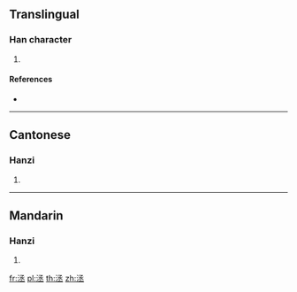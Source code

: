 {{character info/new}}
==Translingual==

===Han character===
{{Han char|rn=85|rad=水|as=06|sn=9|four=|canj=ENEM|ids=⿰氵丞}}

# {{defn|Han|sort=水06}}

====References====
* {{Han ref|kx=0619.220|dkj=17357|dj=1014.140|hdz=31617.050|uh=6D06|ud=27910}}

----

==Cantonese==

===Hanzi===
{{yue-hanzi|jyut=[[sing4]]|y=sing4}}

# {{defn|lang=yue|sort=水06}}

----

==Mandarin==

===Hanzi===
{{cmn-hanzi|pin=[[chéng]] ([[cheng2]])|wg=ch'eng<sup>2</sup>}}

# {{defn|lang=cmn|sort=水06}}

[[fr:洆]]
[[pl:洆]]
[[th:洆]]
[[zh:洆]]